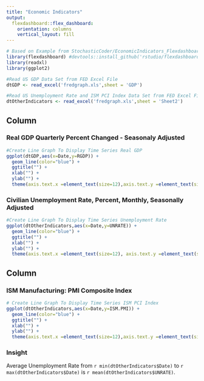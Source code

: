 ```yaml
---
title: "Economic Indicators"
output: 
  flexdashboard::flex_dashboard:
    orientation: columns
    vertical_layout: fill
---
```



```r
# Based on Example from StochasticCoder/EconomicIndicators_Flexdashboard
library(flexdashboard) #devtools::install_github('rstudio/flexdashboard')
library(readxl)
library(ggplot2)

#Read US GDP Data Set from FED Excel File
dtGDP <- read_excel('fredgraph.xls',sheet = 'GDP')

#Read US Unemployment Rate and ISM PCI Index Data Set from FED Excel File 
dtOtherIndicators <- read_excel('fredgraph.xls',sheet = 'Sheet2')


```


Column {data-width=650}
-----------------------------------------------------------------------

### Real GDP Quarterly Percent Changed - Seasonaly Adjusted

```r

#Create Line Graph To Display Time Series Real GDP
ggplot(dtGDP,aes(x=Date,y=RGDP)) +
  geom_line(color="blue") +
  ggtitle("") +
  xlab("") +
  ylab("") +
  theme(axis.text.x =element_text(size=12),axis.text.y =element_text(size=12))


```

### Civilian Unemployment Rate, Percent, Monthly, Seasonally Adjusted

```r

#Create Line Graph To Display Time Series Unemployment Rate 
ggplot(dtOtherIndicators,aes(x=Date,y=UNRATE)) +
  geom_line(color="blue") +
  ggtitle("") +
  xlab("") +
  ylab("") +
  theme(axis.text.x =element_text(size=12), axis.text.y =element_text(size=12))


```


Column {data-width=350}
-----------------------------------------------------------------------

### ISM Manufacturing: PMI Composite Index

```r

# Create Line Graph To Display Time Series ISM PCI Index 
ggplot(dtOtherIndicators,aes(x=Date,y=ISM.PMI)) +
  geom_line(color="blue") +
  ggtitle("") +
  xlab("") +
  ylab("") +
  theme(axis.text.x =element_text(size=12),axis.text.y =element_text(size=12))

```

### Insight

Average Unemployment Rate from `r min(dtOtherIndicators$Date)` to `r max(dtOtherIndicators$Date)` is `r mean(dtOtherIndicators$UNRATE)`.



